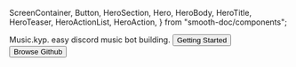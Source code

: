   ScreenContainer,
  Button,
  HeroSection,
  Hero,
  HeroBody,
  HeroTitle,
  HeroTeaser,
  HeroActionList,
  HeroAction,
} from "smooth-doc/components";

<HeroSection>
  <Hero backgroundImageURL={heroBackgroundImageURL}>
    <HeroBody>
      <HeroTitle>Music.kyp.</HeroTitle>
      <HeroTeaser>easy discord music bot building.</HeroTeaser>
      <HeroActionList>
        <HeroAction>
          <Button
            forwardedAs="a"
            href="/docs/"
          >
          Getting Started
          </Button>
        </HeroAction>
        <HeroAction>
          <Button
            variant="neutral"
            forwardedAs="a"
            href="https://github.com/DevelopersSupportAR/music.kyp"
          >
          Browse Github
          </Button>
        </HeroAction>
      </HeroActionList>
    </HeroBody>
  </Hero>
</HeroSection>

